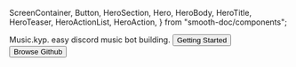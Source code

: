   ScreenContainer,
  Button,
  HeroSection,
  Hero,
  HeroBody,
  HeroTitle,
  HeroTeaser,
  HeroActionList,
  HeroAction,
} from "smooth-doc/components";

<HeroSection>
  <Hero backgroundImageURL={heroBackgroundImageURL}>
    <HeroBody>
      <HeroTitle>Music.kyp.</HeroTitle>
      <HeroTeaser>easy discord music bot building.</HeroTeaser>
      <HeroActionList>
        <HeroAction>
          <Button
            forwardedAs="a"
            href="/docs/"
          >
          Getting Started
          </Button>
        </HeroAction>
        <HeroAction>
          <Button
            variant="neutral"
            forwardedAs="a"
            href="https://github.com/DevelopersSupportAR/music.kyp"
          >
          Browse Github
          </Button>
        </HeroAction>
      </HeroActionList>
    </HeroBody>
  </Hero>
</HeroSection>

